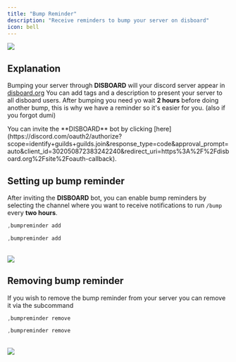 ---
title: "Bump Reminder"
description: "Receive reminders to bump your server on disboard"
icon: bell
---

<Frame>
  <img src="/images/server-setup/bump-reminder.png" />
</Frame>

## Explanation

Bumping your server through **DISBOARD** will your discord server appear in [disboard.org](https://disboard.org)
You can add tags and a description to present your server to all disboard users. After bumping you need yo wait **2 hours** before doing another bump, this is why we have a reminder so it's easier for you. (also if you forgot dumi)

<Note>
You can invite the **DISBOARD** bot by clicking [here](https://discord.com/oauth2/authorize?scope=identify+guilds+guilds.join&response_type=code&approval_prompt=auto&client_id=302050872383242240&redirect_uri=https%3A%2F%2Fdisboard.org%2Fsite%2Foauth-callback).
</Note>

## Setting up bump reminder

After inviting the **DISBOARD** bot, you can enable bump reminders by selecting the channel where you want to receive notifications to run `/bump` every **two hours**.

<CodeGroup>

```javascript Syntax
,bumpreminder add
```

```javascript Example
,bumpreminder add
```

</CodeGroup>
<br />
<Frame>
    <img src="/images/server-setup/bump-reminder-add.png" />
</Frame>

## Removing bump reminder

If you wish to remove the bump reminder from your server you can remove it via the subcommand

<CodeGroup>

```javascript Syntax
,bumpreminder remove
```

```javascript Example
,bumpreminder remove
```

</CodeGroup>
<br />
<Frame>
    <img src="/images/server-setup/bump-reminder-remove.png" />
</Frame>
